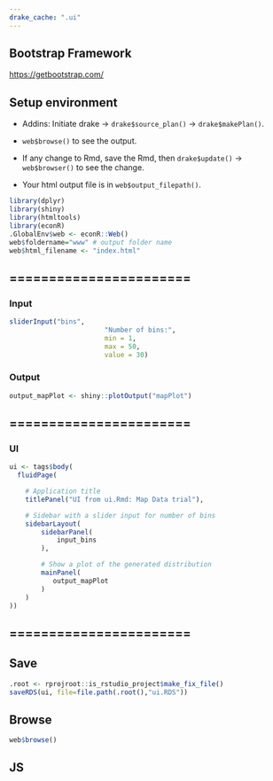```yaml
---
drake_cache: ".ui"
---
```


## Bootstrap Framework

   <https://getbootstrap.com/>
   
## Setup environment

  * Addins: Initiate drake -> `drake$source_plan()` -> `drake$makePlan()`.
  
  * `web$browse()` to see the output. 
  
  * If any change to Rmd, save the Rmd, then `drake$update()` -> `web$browser()` to see the change.
  
  * Your html output file is in `web$output_filepath()`.

```r
library(dplyr)
library(shiny)
library(htmltools)
library(econR)
.GlobalEnv$web <- econR::Web()
web$foldername="www" # output folder name
web$html_filename <- "index.html"

```

## =======================

### Input

```r
sliderInput("bins",
                        "Number of bins:",
                        min = 1,
                        max = 50,
                        value = 30)
```

### Output

```r
output_mapPlot <- shiny::plotOutput("mapPlot")
```

## =======================

### UI

```r
ui <- tags$body(
  fluidPage(

    # Application title
    titlePanel("UI from ui.Rmd: Map Data trial"),

    # Sidebar with a slider input for number of bins 
    sidebarLayout(
        sidebarPanel(
            input_bins
        ),

        # Show a plot of the generated distribution
        mainPanel(
           output_mapPlot
        )
    )
))
```



## =======================

## Save

```r
.root <- rprojroot::is_rstudio_project$make_fix_file()
saveRDS(ui, file=file.path(.root(),"ui.RDS"))
```

## Browse

```r
web$browse()
```





## JS


<!--JS end-->
